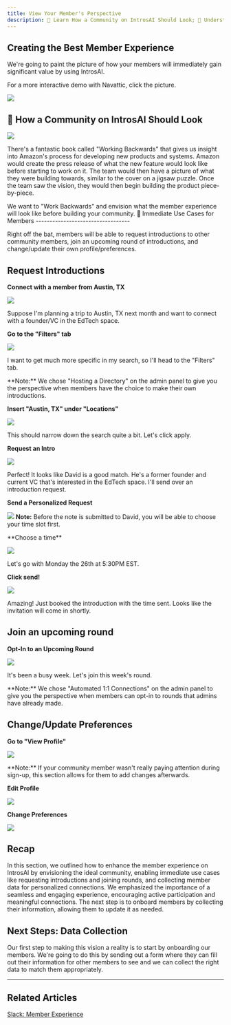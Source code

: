 ```yaml
---
title: View Your Member's Perspective
description: 🌳 Learn How a Community on IntrosAI Should Look; 🔨 Understand Immediate Use Cases for Members; 🏃 Next Steps.
---
```

Creating the Best Member Experience
-----------------------------------

We're going to paint the picture of how your members will immediately gain significant value by using IntrosAI.

For a more interactive demo with Navattic, click the picture.

![](/images/perspective1.png)

🌳 How a Community on IntrosAI Should Look
------------------------------------------

![](/images/perspective2.jpeg)

There's a fantastic book called "Working Backwards" that gives us insight into Amazon's process for developing new products and systems. Amazon would create the press release of what the new feature would look like before starting to work on it. The team would then have a picture of what they were building towards, similar to the cover on a jigsaw puzzle. Once the team saw the vision, they would then begin building the product piece-by-piece.

<Note>
We want to "Work Backwards" and envision what the member experience will look like before building your community.  


</Note>
🔨 Immediate Use Cases for Members
----------------------------------

Right off the bat, members will be able to request introductions to other community members, join an upcoming round of introductions, and change/update their own profile/preferences.

Request Introductions
---------------------

**Connect with a member from Austin, TX**

![](/images/perspective3.png)

Suppose I'm planning a trip to Austin, TX next month and want to connect with a founder/VC in the EdTech space.

**Go to the "Filters" tab**

![](/images/perspective4.png)

I want to get much more specific in my search, so I'll head to the "Filters" tab.

<Note>
    **Note:** We chose "Hosting a Directory" on the admin panel to give you the perspective when members have the choice to make their own introductions. 

</Note>

**Insert "Austin, TX" under "Locations"**

![](/images/perspective5.png)

This should narrow down the search quite a bit. Let's click apply.

**Request an Intro**

![](/images/perspective6.png)

Perfect! It looks like David is a good match. He's a former founder and current VC that's interested in the EdTech space. I'll send over an introduction request.

**Send a Personalized Request**

![](/images/perspective7.png)
<Note>
    **Note:** Before the note is submitted to David, you will be able to choose your time slot first. 

</Note>
**Choose a time**

![](/images/perspective8.png)

Let's go with Monday the 26th at 5:30PM EST.

**Click send!**

![](/images/perspective9.png)

Amazing! Just booked the introduction with the time sent. Looks like the invitation will come in shortly.

Join an upcoming round
----------------------

**Opt-In to an Upcoming Round**

![](/images/perspective10.png)

It's been a busy week. Let's join this week's round.

<Note>
    **Note:** We chose "Automated 1:1 Connections" on the admin panel to give you the perspective when members can opt-in to rounds that admins have already made.

</Note>

Change/Update Preferences
-------------------------

**Go to "View Profile"**

![](/images/perspective11.png)

<Note>
    **Note:** If your community member wasn't really paying attention during sign-up, this section allows for them to add changes afterwards. 

</Note>

 **Edit Profile**

![](/images/perspective12.png)

**Change Preferences**

![](/images/perspective13.png)

Recap
-----

In this section, we outlined how to enhance the member experience on IntrosAI by envisioning the ideal community, enabling immediate use cases like requesting introductions and joining rounds, and collecting member data for personalized connections. We emphasized the importance of a seamless and engaging experience, encouraging active participation and meaningful connections. The next step is to onboard members by collecting their information, allowing them to update it as needed.

Next Steps: Data Collection
---------------------------

Our first step to making this vision a reality is to start by onboarding our members. We're going to do this by sending out a form where they can fill out their information for other members to see and we can collect the right data to match them appropriately.

* * *

## Related Articles

[Slack: Member Experience](/setting-up-slack/member-experience)